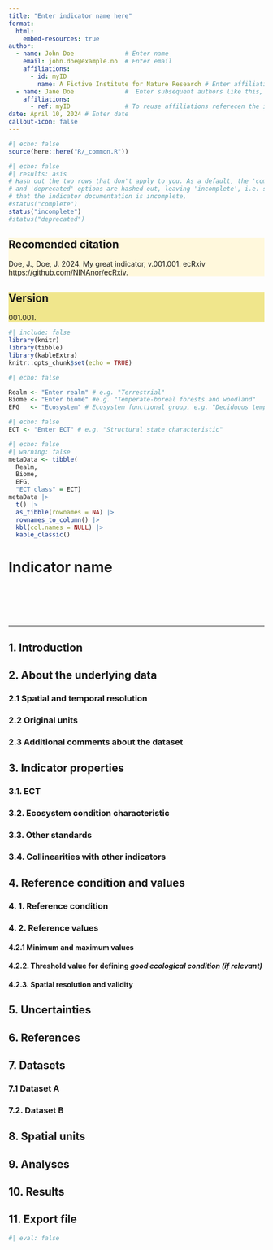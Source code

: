 ```yaml
---
title: "Enter indicator name here"
format: 
  html:
    embed-resources: true
author:
  - name: John Doe              # Enter name
    email: john.doe@example.no  # Enter email
    affiliations:
      - id: myID
        name: A Fictive Institute for Nature Research # Enter affiliations
  - name: Jane Doe              #  Enter subsequent authors like this, or remove if not relevant
    affiliations:
      - ref: myID               # To reuse affiliations referecen the id like this
date: April 10, 2024 # Enter date 
callout-icon: false
---
```


```r
#| echo: false
source(here::here("R/_common.R"))
```

<!--# This is a template for how to document the indicator analyses. Make sure also to not change the order, or modify, the headers, unless you really need to. This is because it easier to read if all the indicators are presented using the same layout. If there is one header where you don't have anything to write, just leave the header as is, and dont write anything below it. If you are providing code, Be careful to annotate and comment on every step in the analysis.-->

<!--# INDICATE DEVELOPMENT STATUS. -->
::: {layout-ncol="3"}

```r
#| echo: false
#| results: asis
# Hash out the two rows that don't apply to you. As a default, the 'complete' 
# and 'deprecated' options are hashed out, leaving 'incomplete', i.e. saying 
# that the indicator documentation is incomplete, 
#status("complete")
status("incomplete")
#status("deprecated")
```


::: {.callout-note style="background: cornsilk;"}
## Recomended citation

<!--# Here you need to manually enter the recommended citation. Do not remove the ecRxiv name and url, and remember to update the version number -->

Doe, J., Doe, J. 2024. My great indicator, v.001.001. ecRxiv <https://github.com/NINAnor/ecRxiv>.
:::

::: {.callout-note style="background: khaki;"}
## Version

<!--# Enter version number below -->

001.001.
:::

:::



<!--# Load all you dependencies here -->

```r
#| include: false
library(knitr)
library(tibble)
library(kableExtra)
knitr::opts_chunk$set(echo = TRUE)
```

<!--# Use the IUCN Global Ecosystem Typology (GET) to describe which ecosystem the indicator belongs to. https://doi.org/10.2305/IUCN.CH.2020.13.en. If the indicator covers more than one category in the GET, choose the most prominent one here, and use the text to elaborate on the ecosystem affiliations. -->

```r
#| echo: false

Realm <- "Enter realm" # e.g. "Terrestrial"
Biome <- "Enter biome" #e.g. "Temperate-boreal forests and woodland"
EFG   <- "Ecosystem" # Ecosystem functional group, e.g. "Deciduous temperate forests"
```

<!--# Enter the ecosystem condition typology (ECT) class that your indicator best adheres too (10.3897/oneeco.6.e58218) -->

```r
#| echo: false
ECT <- "Enter ECT" # e.g. "Structural state characteristic"
```


```r
#| echo: false
#| warning: false
metaData <- tibble(
  Realm,
  Biome,
  EFG, 
  "ECT class" = ECT)
metaData |> 
  t() |>
  as_tibble(rownames = NA) |>
  rownames_to_column() |>
  kbl(col.names = NULL) |>
  kable_classic()

```

# Indicator name
<!--# Replace 'indicator name' with your the actual indicator name -->

<br />

<!--# Don't remove these three html lines -->

<br /> <br />

<hr />

<!--# Document you work below.  -->

## 1. Introduction

<!--# Describe the indicator in general terms. It is a good idea to include a bullet point list of the spesific steps in the workflow -->

## 2. About the underlying data

<!--# Describe the data you have used, it's origin, biases, avaiabilit ect.-->

### 2.1 Spatial and temporal resolution

<!--# Describe the temporal and spatial resolution of the data used-->

### 2.2 Original units

<!--# What are the original units for the most relevant  variables in the data-->

### 2.3 Additional comments about the dataset

<!--# Text here -->

## 3. Indicator properties

### 3.1. ECT

<!--# Describe the rationale for assigning the indicator to the ECT class -->

### 3.2. Ecosystem condition characteristic

<!--# Describe the ecosystem condition characteristic represneted in the indicator. See 10.3897/oneeco.6.e58218 for information on what these characteristics might be. -->

### 3.3. Other standards

<!--# Add text about other spesific standards, e.g. natinoal standards, and how the indicator relates to these -->

### 3.4. Collinearities with other indicators

<!--# Describe known collinearities with other metrices (indicators or variables) that could become problematic if they were also included in the same Ecosystem Condition Assessment as the indicator described here. -->

## 4. Reference condition and values

### 4. 1. Reference condition

<!--# Define the reference condition (or refer to where it is defined). Note the destinction between reference condition and reference values 10.3897/oneeco.5.e58216  -->

### 4. 2. Reference values

#### 4.2.1 Minimum and maximum values

<!--# Describe the reference values used to set the lower and upper limits on the normative indicator scale. Why was the current option chosen and how were the reference values quantified? If the reference values are calculated as part of the analyses further down, please repeat the main information here. -->

#### 4.2.2. Threshold value for defining *good ecological condition (if relevant)*

<!--# Describe the different reference values here and the justification for using these -->

#### 4.2.3. Spatial resolution and validity

<!--# Describe the spatial resolution of the reference values. E.g. is it defined as a fixed value for all areas, or does it vary. Also, at what spatial scale is the reference values valid? For example, if the reference value has a regional resolution (varies between regions), it might mean that it is only valid and correct to use for scaling local variable values that are first aggregated to regional scale. However, sometimes the reference value is insensitive to this and can be used to scale variables at the local (e.g. plot) scale.  -->

## 5. Uncertainties

<!--# Describe the main uncertainties or sources of error in the indicator or the underlying data. -->

## 6. References

<!--# You can add references manually or use a citation manager and add intext citations as with crossreferencing and hyperlinks. See https://quarto.org/docs/authoring/footnotes-and-citations.html -->

## 7. Datasets

<!--# Describe the unique datasets seperately under seperate headers (Dataset A, Dataset B, etc.-->

### 7.1 Dataset A

<!--# Describe the main dataset, typicaly the one containing the variable of (most) interest. Change the header from Dataset A to the name of the actuall dataset. -->

### 7.2. Dataset B

<!--# Describe additional datasets in a similar was as above. Deleteor add ned subheaders as needed. -->

## 8. Spatial units

<!--# Describe the spatial units that you rely on in your analyses. Highlight the spatial units (the resolution) that the indicator values should be interpretted at. Potential spatial delineation data should eb introduced under 7.1. Datasets. We recomend using the SEEA EA terminology opf Basic Spatial Units (BSU), Ecosystem Asses (EA) and Ecosystem Accounting Area (EAA). -->

## 9. Analyses

<!--# Use this header for documenting the analyses. Put code in seperate code chunks, and annotate the code in between using normal text (i.e. between the chunks, and try to avoid too many hashed out comments inside the code chunks). Add subheaders as needed. -->

## 10. Results

<!--# Repeat the final results here. Typically this is a map or table of indicator values.-->

## 11. Export file

<!--# Display the code (don't execute it) or the workflow for exporting the indicator values to file. Ideally the indicator values are exported as a georeferenced shape or raster file with indicators values, reference values and errors. You can also chose to export the raw (un-normalised or unscaled variable) as a seperate product. You should not save large sptaial output data on GitHub. You can use eval=FALSE to avoid code from being executed (example below - delete if not relevant) -->

```r
#| eval: false
```
